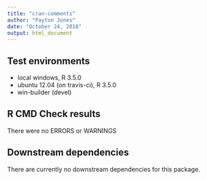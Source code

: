 ```yaml
---
title: "cran-comments"
author: "Payton Jones"
date: "October 24, 2018"
output: html_document
---
```


## Test environments
* local windows, R 3.5.0
* ubuntu 12.04 (on travis-ci), R 3.5.0
* win-builder (devel)

## R CMD Check results
There were no ERRORS or WARNINGS

## Downstream dependencies
There are currently no downstream dependencies for this package.
